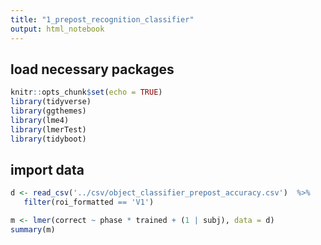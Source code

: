 ```yaml
---
title: "1_prepost_recognition_classifier"
output: html_notebook
---
```


## load necessary packages
```r
knitr::opts_chunk$set(echo = TRUE)
library(tidyverse)
library(ggthemes)
library(lme4)
library(lmerTest)
library(tidyboot)
```

## import data
```r
d <- read_csv('../csv/object_classifier_prepost_accuracy.csv')  %>%
   filter(roi_formatted == 'V1') 

m <- lmer(correct ~ phase * trained + (1 | subj), data = d)
summary(m)
```

